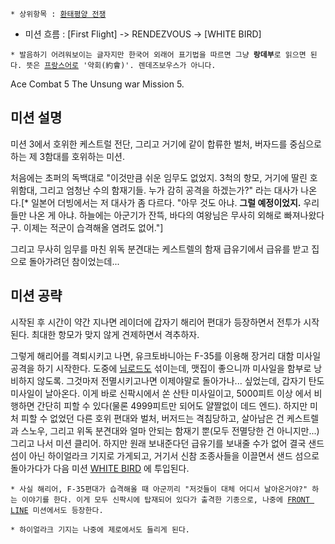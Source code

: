  * 상위항목 : [[환태평양 전쟁]]
* 미션 흐름 : [First Flight] -> RENDEZVOUS -> [WHITE BIRD]


 * 발음하기 어려워보이는 글자지만 한국어 외래어 표기법을 따르면 그냥 '''랑데부'''로 읽으면 된다. 뜻은 [[프랑스어]]로 '약회(約會)'. 렌데즈보우스가 아니다.

Ace Combat 5 The Unsung war Mission 5.

== 미션 설명 ==

미션 3에서 호위한 케스트럴 전단, 그리고 거기에 같이 합류한 벌처, 버자드를 중심으로 하는 제 3함대를 호위하는 미션.

처음에는 초퍼의 독백대로 "이것만큼 쉬운 임무도 없었지. 3척의 항모, 거기에 딸린 호위함대, 그리고 엄청난 수의 함재기들. 누가 감히 공격을 하겠는가?" 라는 대사가 나온다.[* 일본어 더빙에서는 저 대사가 좀 다르다. "아무 것도 아냐. '''그럴 예정이었지.''' 우리들만 나온 게 아냐. 하늘에는 아군기가 잔뜩, 바다의 여왕님은 무사히 외해로 빠져나왔다구. 이제는 적군이 습격해올 염려도 없어."]

그리고 무사히 임무를 마친 위독 분견대는 케스트렐의 함재 급유기에서 급유를 받고 집으로 돌아가려던 참이었는데...

== 미션 공략 == 

시작된 후 시간이 약간 지나면 레이더에 갑자기 해리어 편대가 등장하면서 전투가 시작된다. 최대한 항모가 맞지 않게 견제하면서 격추하자.

그렇게 해리어를 격퇴시키고 나면, 유크토바니아는 F-35를 이용해 장거리 대함 미사일 공격을 하기 시작한다. 도중에 [[님로드]]도 섞이는데, 맷집이 좋으니까 미사일을 함부로 낭비하지 않도록. 그것마저 전멸시키고나면 이제야말로 돌아가나... 싶었는데, 갑자기 탄도 미사일이 날아온다. 이게 바로 신팍시에서 쏜 산탄 미사일이고, 5000피트 이상 에서 비행하면 간단히 피할 수 있다(물론 4999피트만 되어도 얄짤없이 데드 엔드). 하지만 미처 피할 수 없었던 다른 호위 편대와 벌처, 버저드는 격침당하고, 살아남은 건 케스트렐과 스노우, 그리고 위독 분견대와 얼마 안되는 함재기 뿐(모두 전멸당한 건 아니지만...)그리고 나서 미션 클리어. 하지만 원래 보내준다던 급유기를 보내줄 수가 없어 결국 샌드 섬이 아닌 하이얼라크 기지로 가게되고, 거기서 신참 조종사들을 이끌면서 샌드 섬으로 돌아가다가 다음 미션 [[WHITE BIRD]] 에 투입된다.

 * 사실 해리어, F-35편대가 습격해올 때 아군끼리 "저것들이 대체 어디서 날아온거야?" 하는 이야기를 한다. 이게 모두 신팍시에 탑재되어 있다가 출격한 기종으로, 나중에 [[FRONT LINE]] 미션에서도 등장한다.

 * 하이얼라크 기지는 나중에 제로에서도 들리게 된다.
